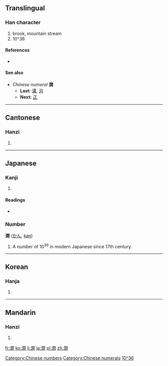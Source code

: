 {{also|涧}}
==Translingual==

===Han character===
{{Han char|rn=85|rad=水|as=12|sn=15|four=3712<sub>0</sub>|canj=水日弓日 (EANA)}}

# brook, mountain stream
# 10^36

====References====
* {{Han ref|kx=0652.321|dj=1060.030|hdz=80024.140|uh=6F97|ud=28567|bh=BCEE|bd=48366}}

====See also====
* ''Chinese numeral'' '''澗'''
** '''Last:''' [[溝]], [[沟]]
** '''Next:''' [[正]]

[[Category:Chinese numbers]]
[[Category:Chinese numerals]]

----

==Cantonese==

===Hanzi===
{{yue-hanzi|jyut=|y=gaan3|sim=涧}}

# {{defn|Cantonese|sort=水12}}

----

==Japanese==

===Kanji===
{{ja-kanji|grade=|rs=水12}}

# {{defn|Japanese|sort=水12}}

====Readings====
* {{ja-readings|on=[[かん]] (kan), [[けん]] (ken)|kun=[[たに]] (tani), [[たにみず]] (tanimizu)}}

===Number===
'''澗''' ([[かん]], [[kan]])

# A number of 10<sup>36</sup> in modern Japanese since 17th century.

[[Category:Japanese numbers|10^36]]

----

==Korean==

===Hanja===
{{ko-hanja|hangeul=간|eumhun=산골물|rv=gan|mr=kan|y=kan}}

# {{defn|Korean|sort=水12}}

----

==Mandarin==

===Hanzi===
{{cmn-hanzi|sim=涧|pin=[[jiàn]] ([[jian4]])|wg=chien<sup>4</sup>}}

# {{defn|Mandarin|sort=水12}}

[[fr:澗]]
[[ko:澗]]
[[li:澗]]
[[ja:澗]]
[[pl:澗]]
[[zh:澗]]